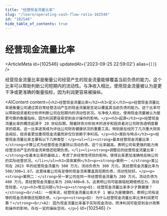 ```yaml
---
title: "经营现金流量比率"
slug: "/learn/operating-cash-flow-ratio-102546"
id: "102546"
hide_table_of_contents: true
---
```



# 经营现金流量比率

<ArticleMeta id={102546} updatedAt={'2023-09-25 22:59:02'} alias={`[]`} />
<div className='border-solid border-b border-t-0 my-4 border-[var(--ifm-color-gray-300)]' />

经营现金流量比率是衡量公司经营产生的现金流量能够覆盖当前负债的能力。这个比率可以帮助判断公司短期内的流动性。与净收入相比，使用现金流量被认为是更干净或更准确的衡量指标，因为利润更容易被操纵。

<AIContent content={`<h2>经营现金流量比率</h2><h3>定义</h3><p>经营现金流量比率是衡量公司通过其日常经营活动产生的现金流量是否足以覆盖其当前负债的能力。这个比率可以帮助投资者和分析师判断公司在短期内的流动性状况。与净收入相比，使用现金流量被认为是更可靠的衡量指标，因为利润更容易受到会计操作的影响。</p><h3>起源</h3><p>经营现金流量比率的概念起源于 20 世纪后期，随着财务分析技术的进步和投资者对公司财务透明度要求的提高，这一比率逐渐成为评估公司财务健康状况的重要工具。特别是在经历了几次重大财务丑闻后，投资者更加重视现金流量而非仅仅依赖于净利润。</p><h3>类别与特点</h3><p>经营现金流量比率主要有以下几种类型：</p><ul><li><strong>基本经营现金流量比率：</strong>计算公式为经营现金流量除以流动负债。这个比率越高，表明公司有更强的能力用经营活动产生的现金流来偿还短期负债。</li><li><strong>调整后的经营现金流量比率：</strong>在基本比率的基础上，考虑了非经常性项目的影响，使得比率更加准确地反映公司的实际经营状况。</li></ul><h3>具体案例</h3><p><strong>案例一：</strong>某公司在 2023 年的经营现金流量为 500 万元，流动负债为 300 万元。其经营现金流量比率为 500/300=1.67。这意味着公司有足够的现金流来覆盖其短期负债，流动性较好。</p><p><strong>案例二：</strong>另一家公司在同一年经营现金流量为 200 万元，流动负债为 400 万元。其经营现金流量比率为 200/400=0.5。这表明公司可能面临短期偿债压力，流动性较差。</p><h3>常见问题</h3><p><strong>Q1: 经营现金流量比率多少才算健康？</strong><br/>A1: 一般来说，经营现金流量比率大于 1 被认为是健康的，表明公司有足够的现金流来偿还短期负债。</p><p><strong>Q2: 为什么经营现金流量比率比净利润更可靠？</strong><br/>A2: 因为现金流量比率基于实际现金流动，而净利润可能受到会计政策和操作的影响，存在一定的操纵空间。</p>`} id={102546} />
